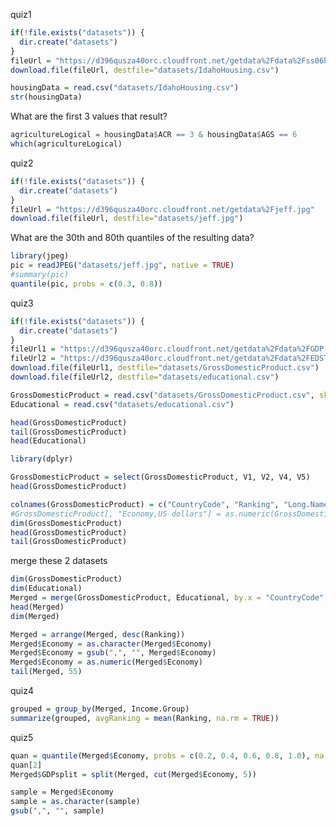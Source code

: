 quiz1

```r
if(!file.exists("datasets")) {
  dir.create("datasets")
}
fileUrl = "https://d396qusza40orc.cloudfront.net/getdata%2Fdata%2Fss06hid.csv"
download.file(fileUrl, destfile="datasets/IdahoHousing.csv")
```

```r
housingData = read.csv("datasets/IdahoHousing.csv")
str(housingData)
```

What are the first 3 values that result?
```r
agricultureLogical = housingData$ACR == 3 & housingData$AGS == 6
which(agricultureLogical)
```

quiz2
```r
if(!file.exists("datasets")) {
  dir.create("datasets")
}
fileUrl = "https://d396qusza40orc.cloudfront.net/getdata%2Fjeff.jpg"
download.file(fileUrl, destfile="datasets/jeff.jpg")
```
What are the 30th and 80th quantiles of the resulting data?
```r
library(jpeg)
pic = readJPEG("datasets/jeff.jpg", native = TRUE)
#summary(pic)
quantile(pic, probs = c(0.3, 0.8))
```

quiz3
```r
if(!file.exists("datasets")) {
  dir.create("datasets")
}
fileUrl1 = "https://d396qusza40orc.cloudfront.net/getdata%2Fdata%2FGDP.csv"
fileUrl2 = "https://d396qusza40orc.cloudfront.net/getdata%2Fdata%2FEDSTATS_Country.csv"
download.file(fileUrl1, destfile="datasets/GrossDomesticProduct.csv")
download.file(fileUrl2, destfile="datasets/educational.csv")
```

```r
GrossDomesticProduct = read.csv("datasets/GrossDomesticProduct.csv", skip = 5, header = FALSE, nrows = 231)
Educational = read.csv("datasets/educational.csv")

head(GrossDomesticProduct)
tail(GrossDomesticProduct)
head(Educational)
```
```r
library(dplyr)

GrossDomesticProduct = select(GrossDomesticProduct, V1, V2, V4, V5)
head(GrossDomesticProduct)
```
```r
colnames(GrossDomesticProduct) = c("CountryCode", "Ranking", "Long.Name", "Economy")
#GrossDomesticProduct[, "Economy,US dollars"] = as.numeric(GrossDomesticProduct[, "Economy"])
dim(GrossDomesticProduct)
head(GrossDomesticProduct)
tail(GrossDomesticProduct)
```
merge these 2 datasets
```r
dim(GrossDomesticProduct)
dim(Educational)
Merged = merge(GrossDomesticProduct, Educational, by.x = "CountryCode", by.y = "CountryCode")
head(Merged)
dim(Merged)
```

```r

Merged = arrange(Merged, desc(Ranking))
Merged$Economy = as.character(Merged$Economy)
Merged$Economy = gsub(",", "", Merged$Economy)
Merged$Economy = as.numeric(Merged$Economy)
tail(Merged, 55)
```

quiz4
```r
grouped = group_by(Merged, Income.Group)
summarize(grouped, avgRanking = mean(Ranking, na.rm = TRUE))
```

quiz5
```r
quan = quantile(Merged$Economy, probs = c(0.2, 0.4, 0.6, 0.8, 1.0), na.rm = TRUE)
quan[2]
Merged$GDPsplit = split(Merged, cut(Merged$Economy, 5))
```


```r
sample = Merged$Economy
sample = as.character(sample)
gsub(",", "", sample)
```





